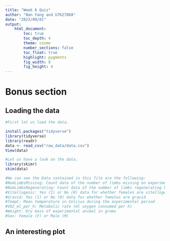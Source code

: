 ```yaml
---
title: "Week 6 Quiz"
author: "Nan Yang and U7627868"
date: "2023/09/01"
output:  
    html_document:
        toc: true
        toc_depth: 4
        theme: cosmo
        number_sections: false
        toc_float: true
        highlight: pygments
        fig_width: 8
        fig_height: 4
---
```


# Bonus section

## Loading the data
```r
#First let us load the data.

install.packages("tidyverse")
library(tidyverse)
library(readr)
data <- read_csv("raw_data/data.csv")
View(data)
```
```r
#Let us have a look on the data.
library(skimr)
skim(data)

#We can see the Data contained in this file are the following:
#NumLimbsMissing: Count data of the number of limbs missing on experimental animals
#NumLimbsRegenerating: Count data of the number of limbs regenerating based on the number of limb buds
#Vitellogenic: Yes (1) or No (0) data for whether females are vitellogenic
#Gravid: Yes (1) or No (0) data for whether females are gravid
#TempC: Mean temperature in Celcius during the experimental period
#VO2_ml_per_h: Metabolic rate (ml oxygen consumed per h)
#Weight: Dry mass of experimental animal in grams
#Sex: Female (F) or Male (M)
```

## An interesting plot